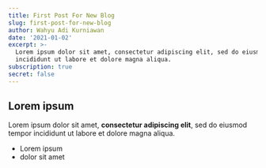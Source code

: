 ```yaml
---
title: First Post For New Blog
slug: first-post-for-new-blog
author: Wahyu Adi Kurniawan
date: '2021-01-02'
excerpt: >-
  Lorem ipsum dolor sit amet, consectetur adipiscing elit, sed do eiusmod tempor
  incididunt ut labore et dolore magna aliqua.
subscription: true
secret: false
---
```

## Lorem ipsum

Lorem ipsum dolor sit amet, **consectetur adipiscing elit**, sed do eiusmod tempor incididunt ut labore et dolore magna aliqua.

- Lorem ipsum
- dolor sit amet